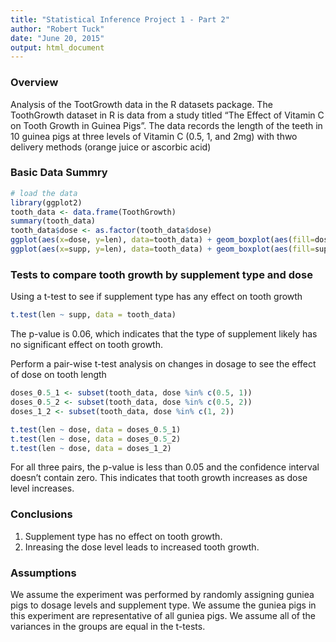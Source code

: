 ```yaml
---
title: "Statistical Inference Project 1 - Part 2"
author: "Robert Tuck"
date: "June 20, 2015"
output: html_document
---
```


### Overview
Analysis of the TootGrowth data in the R datasets package.  The ToothGrowth dataset in R is data from a study titled "The Effect of Vitamin C on Tooth Growth in Guinea Pigs".  The data records the length of the teeth in 10 guinea pigs at three levels of Vitamin C (0.5, 1, and 2mg) with thwo delivery methods (orange juice or ascorbic acid)

### Basic Data Summry
```r
# load the data
library(ggplot2)
tooth_data <- data.frame(ToothGrowth)
summary(tooth_data)
tooth_data$dose <- as.factor(tooth_data$dose)
ggplot(aes(x=dose, y=len), data=tooth_data) + geom_boxplot(aes(fill=dose))
ggplot(aes(x=supp, y=len), data=tooth_data) + geom_boxplot(aes(fill=supp))
```
### Tests to compare tooth growth by supplement type and dose
Using a t-test to see if supplement type has any effect on tooth growth
```r
t.test(len ~ supp, data = tooth_data)
```
The p-value is 0.06, which indicates that the type of supplement likely has no significant effect on tooth growth.

Perform a pair-wise t-test analysis on changes in dosage to see the effect of dose on tooth length
```r
doses_0.5_1 <- subset(tooth_data, dose %in% c(0.5, 1))
doses_0.5_2 <- subset(tooth_data, dose %in% c(0.5, 2))
doses_1_2 <- subset(tooth_data, dose %in% c(1, 2))

t.test(len ~ dose, data = doses_0.5_1)
t.test(len ~ dose, data = doses_0.5_2)
t.test(len ~ dose, data = doses_1_2)
```

For all three pairs, the p-value is less than 0.05 and the confidence interval doesn't contain zero.  This indicates that tooth growth increases as dose level increases. 

### Conclusions

1. Supplement type has no effect on tooth growth.
2. Inreasing the dose level leads to increased tooth growth.

### Assumptions

We assume the experiment was performed by randomly assigning guniea pigs to dosage levels and supplement type.
We assume the guniea pigs in this experiment are representative of all guniea pigs.
We assume all of the variances in the groups are equal in the t-tests.